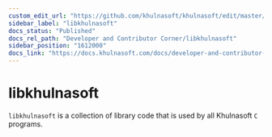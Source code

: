 ```yaml
---
custom_edit_url: "https://github.com/khulnasoft/khulnasoft/edit/master/src/libkhulnasoft/README.md"
sidebar_label: "libkhulnasoft"
docs_status: "Published"
docs_rel_path: "Developer and Contributor Corner/libkhulnasoft"
sidebar_position: "1612000"
docs_link: "https://docs.khulnasoft.com/docs/developer-and-contributor-corner/libkhulnasoft/libkhulnasoft"
---
```


# libkhulnasoft

`libkhulnasoft` is a collection of library code that is used by all Khulnasoft `C` programs.
